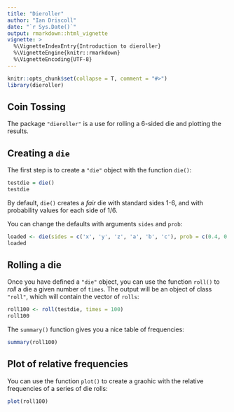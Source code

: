 ```yaml
---
title: "Dieroller"
author: "Ian Driscoll"
date: "`r Sys.Date()`"
output: rmarkdown::html_vignette
vignette: >
  %\VignetteIndexEntry{Introduction to dieroller}
  %\VignetteEngine{knitr::rmarkdown}
  %\VignetteEncoding{UTF-8}
---
```


```r
knitr::opts_chunk$set(collapse = T, comment = "#>")
library(dieroller)
```

## Coin Tossing

The package `"dieroller"` is a use for rolling a 6-sided die and plotting the results.


## Creating a `die`

The first step is to create a `"die"` object with the function `die()`:

```r
testdie = die()
testdie
```

By default, `die()` creates a _fair_ die with standard sides 1-6, and with probability values for each side of 1/6.

You can change the defaults with arguments `sides` and `prob`:

```r
loaded <- die(sides = c('x', 'y', 'z', 'a', 'b', 'c'), prob = c(0.4, 0.2, 0.1, 0.1, 0.1, 0.1))
loaded
```


## Rolling a die

Once you have defined a `"die"` object, you can use the function `roll()` to
_roll_ a die a given number of `times`. The output will be an object of class 
`"roll"`, which will contain the vector of `rolls`:

```r
roll100 <- roll(testdie, times = 100)
roll100
```

The `summary()` function gives you a nice table of frequencies:
```r
summary(roll100)
```


## Plot of relative frequencies

You can use the function `plot()` to create a graohic with the relative 
frequencies of a series of die rolls:

```r
plot(roll100)
```
